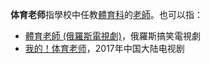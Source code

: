 '''体育老师'''指學校中任教[[體育科|體育科]]的[[老師|老師]]。也可以指：
* [[體育老師_(俄羅斯電視劇)|體育老師 (俄羅斯電視劇)]]，俄羅斯搞笑電視劇
* [[我的！体育老师|我的！体育老师]]，2017年中国大陆电视剧
{{disambig|Cat=四字消歧义}}